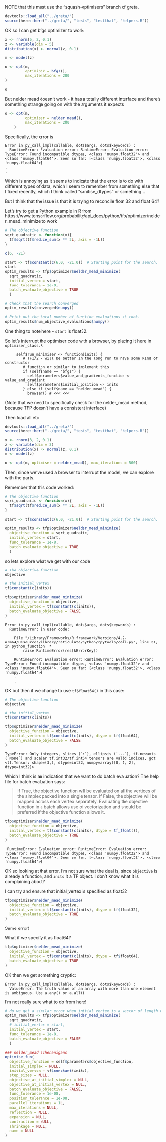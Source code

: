 NOTE that this must use the "squash-optimisers" branch of greta.

```r
devtools::load_all("../greta/")
source(here::here("../greta/", "tests", "testthat", "helpers.R"))
```

OK so I can get bfgs optimizer to work:

```r
x <- rnorm(5, 2, 0.1)
z <- variable(dim = 5)
distribution(x) <- normal(z, 0.1)

m <- model(z)

o <- opt(m,
         optimiser = bfgs(),
         max_iterations = 200
)

o
```

But nelder mead doesn't work - it has a totally different interface and there's something strange going on with the arguments it expects

```r
o <- opt(m,
         optimiser = nelder_mead(),
         max_iterations = 200
    )
```

Specifically, the error is

```
Error in py_call_impl(callable, dots$args, dots$keywords) : 
  RuntimeError: Evaluation error: RuntimeError: Evaluation error: TypeError: Found incompatible dtypes, <class 'numpy.float32'> and <class 'numpy.float64'>. Seen so far: [<class 'numpy.float32'>, <class 'numpy.float64'>]
.
.
```

Which is annoying as it seems to indicate that the error is to do with different types of data, which I seem to remember from something else that I fixed recently, which I think called "sanitise_dtypes" or something...

But I think that the issue is that it is trying to reconcile float 32 and float 64?

Let's try to get a Python example in R from https://www.tensorflow.org/probability/api_docs/python/tfp/optimizer/nelder_mead_minimize to work

```r
# The objective function
sqrt_quadratic <- function(x){
  tf$sqrt(tf$reduce_sum(x ** 2L, axis = -1L))
}

c(6, -21)

start <- tf$constant(c(6.0, -21.0))  # Starting point for the search.
start
optim_results <- tfp$optimizer$nelder_mead_minimize(
  sqrt_quadratic, 
  initial_vertex = start,
  func_tolerance = 1e-8,
  batch_evaluate_objective = TRUE
  )

# Check that the search converged
optim_results$converged$numpy()

# Print out the total number of function evaluations it took.
optim_results$num_objective_evaluations$numpy()
```

One thing to note here - `start` is float32.

So let's interrupt the optimiser code with a browser, by placing it here in `optimiser_class.R`

```
     self$run_minimiser <- function(inits) {
        # TF1/2 - will be better in the long run to have some kind of constructor
        # function or similar to implement this
        if (self$name == "bfgs") {
          self$parameters$value_and_gradients_function <- value_and_gradient
          self$parameters$initial_position <- inits
        } else if (self$name == "nelder_mead") {
          browser() # <<< <<<
```

(Note that we need to specifically check for the nelder_mead method, because TFP
doesn't have a consistent interface)

Then load all etc

```r
devtools::load_all("../greta/")
source(here::here("../greta/", "tests", "testthat", "helpers.R"))
```


```r
x <- rnorm(3, 2, 0.1)
z <- variable(dim = 3)
distribution(x) <- normal(z, 0.1)
m <- model(z)

o <- opt(m, optimiser = nelder_mead(), max_iterations = 500)

```

Then, since we've used a browser to interrupt the model, we can explore with the parts.

Remember that this code worked:

```r
# The objective function
sqrt_quadratic <- function(x){
  tf$sqrt(tf$reduce_sum(x ** 2L, axis = -1L))
}
  
start <- tf$constant(c(6.0, -21.0))  # Starting point for the search.

optim_results <- tfp$optimizer$nelder_mead_minimize(
  objective_function = sqrt_quadratic, 
  initial_vertex = start,
  func_tolerance = 1e-8,
  batch_evaluate_objective = TRUE
  )
```

so lets explore what we get with our code

```r
# The objective function
objective

# the initial_vertex
tf$constant(c(inits))

tfp$optimizer$nelder_mead_minimize(
  objective_function = objective, 
  initial_vertex = tf$constant(c(inits)), 
  batch_evaluate_objective = FALSE
)
```

```
Error in py_call_impl(callable, dots$args, dots$keywords) : 
  RuntimeError: in user code:

    File "/Library/Frameworks/R.framework/Versions/4.2-arm64/Resources/library/reticulate/python/rpytools/call.py", line 21, in python_function  *
        raise RuntimeError(res[kErrorKey])

    RuntimeError: Evaluation error: RuntimeError: Evaluation error: TypeError: Found incompatible dtypes, <class 'numpy.float32'> and <class 'numpy.float64'>. Seen so far: [<class 'numpy.float32'>, <class 'numpy.float64'>]
    .
    .
```

OK but then if we change to use `tf$float64()` in this case:

```r
# The objective function
objective

# the initial_vertex
tf$constant(c(inits))

tfp$optimizer$nelder_mead_minimize(
  objective_function = objective, 
  initial_vertex = tf$constant(c(inits), dtype = tf$float64), 
  batch_evaluate_objective = FALSE
)
```

```
TypeError: Only integers, slices (`:`), ellipsis (`...`), tf.newaxis (`None`) and scalar tf.int32/tf.int64 tensors are valid indices, got <tf.Tensor: shape=(3,), dtype=int32, numpy=array([0, 1, 2], dtype=int32)>
```

Which I think is an indication that we want to do batch evaluation? The help file for batch evaluation says:

> If True, the objective function will be evaluated on all the vertices of the simplex packed into a single tensor. If False, the objective will be mapped across each vertex separately. Evaluating the objective function in a batch allows use of vectorization and should be preferred if the objective function allows it.




```r
tfp$optimizer$nelder_mead_minimize(
  objective_function = objective, 
  initial_vertex = tf$constant(c(inits), dtype = tf_float()), 
  batch_evaluate_objective = TRUE
)
```

```
 RuntimeError: Evaluation error: RuntimeError: Evaluation error: TypeError: Found incompatible dtypes, <class 'numpy.float32'> and <class 'numpy.float64'>. Seen so far: [<class 'numpy.float32'>, <class 'numpy.float64'>]
```

OK so looking at that error, I'm not sure what the deal is, since `objective` is already a function, and `inits` it a TF object. I don't know what it is complaining about?

I can try and ensure that initial_vertex is specified as float32

```r
tfp$optimizer$nelder_mead_minimize(
  objective_function = objective, 
  initial_vertex = tf$constant(c(inits), dtype = tf$float32),
  batch_evaluate_objective = TRUE
)
```

Same error!

What if we specify it as float64?

```r
tfp$optimizer$nelder_mead_minimize(
  objective_function = objective, 
  initial_vertex = tf$constant(c(inits), dtype = tf$float64),
  batch_evaluate_objective = TRUE
)
```

OK then we get something cryptic:

```
Error in py_call_impl(callable, dots$args, dots$keywords) : 
  ValueError: The truth value of an array with more than one element is ambiguous. Use a.any() or a.all()
```

I'm not really sure what to do from here!

```r
# do we get a similar error when initial_vertex is a vector of length n-1 ?
optim_results <- tfp$optimizer$nelder_mead_minimize(
  sqrt_quadratic, 
  # initial_vertex = start, 
  initial_vertex = start,
  func_tolerance = 1e-8,
  batch_evaluate_objective = FALSE
  )

### nelder_mead schenanigans
optimise_fun(
  objective_function = self$parameters$objective_function,
  initial_simplex = NULL,
  initial_vertex = tf$constant(inits),
  step_sizes = NULL,
  objective_at_initial_simplex = NULL,
  objective_at_initial_vertex = NULL,
  batch_evaluate_objective = FALSE,
  func_tolerance = 1e-08,
  position_tolerance = 1e-08,
  parallel_iterations = 1L,
  max_iterations = NULL,
  reflection = NULL,
  expansion = NULL,
  contraction = NULL,
  shrinkage = NULL,
  name = NULL
)

```


